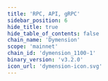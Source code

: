 ```yaml
---
title: 'RPC, API, gRPC'
sidebar_position: 6
hide_title: true
hide_table_of_contents: false
chain_name: 'Dymension'
scope: 'mainnet'
chain_id: 'dymension_1100-1'
binary_version: 'v3.2.0'
icon_url: 'dymension-icon.svg'
---
```



<PageTitle
  iconUrl="img/dymension-icon.svg"
  title="Dymension Public Endpoints"
  chainId="dymension_1100-1"
  version="v3.2.0"
/>

<Endpoints
  api="https://dymension-api.noders.services"
  rpc="https://dymension-rpc.noders.services"
  grpc="https://dymension-grpc.noders.services:443"
  jsonRpc="https://dymension-jsonrpc.noders.services"
/>
